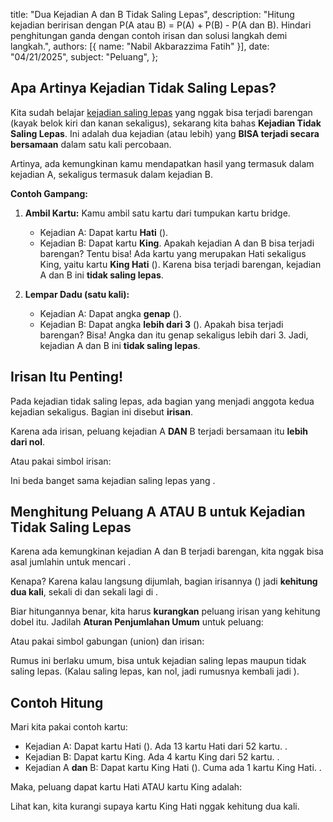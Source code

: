   title: "Dua Kejadian A dan B Tidak Saling Lepas",
  description: "Hitung kejadian beririsan dengan P(A atau B) = P(A) + P(B) - P(A dan B). Hindari penghitungan ganda dengan contoh irisan dan solusi langkah demi langkah.",
  authors: [{ name: "Nabil Akbarazzima Fatih" }],
  date: "04/21/2025",
  subject: "Peluang",
};

## Apa Artinya Kejadian Tidak Saling Lepas?

Kita sudah belajar [kejadian saling lepas](/subject/high-school/10/mathematics/probability/two-events-mutually-exclusive) yang nggak bisa terjadi barengan (kayak belok kiri dan kanan sekaligus), sekarang kita bahas **Kejadian Tidak Saling Lepas**. Ini adalah dua kejadian (atau lebih) yang **BISA terjadi secara bersamaan** dalam satu kali percobaan.

Artinya, ada kemungkinan kamu mendapatkan hasil yang termasuk dalam kejadian A, sekaligus termasuk dalam kejadian B.

**Contoh Gampang:**

1.  **Ambil Kartu:** Kamu ambil satu kartu dari tumpukan kartu bridge.

    - Kejadian A: Dapat kartu **Hati** (<InlineMath math="\heartsuit" />).
    - Kejadian B: Dapat kartu **King**.
      Apakah kejadian A dan B bisa terjadi barengan? Tentu bisa! Ada kartu yang merupakan Hati sekaligus King, yaitu kartu **King Hati** (<InlineMath math="K\heartsuit" />). Karena bisa terjadi barengan, kejadian A dan B ini **tidak saling lepas**.

2.  **Lempar Dadu (satu kali):**

    - Kejadian A: Dapat angka **genap** (<InlineMath math="\{2, 4, 6\}" />).
    - Kejadian B: Dapat angka **lebih dari 3** (<InlineMath math="\{4, 5, 6\}" />).
      Apakah bisa terjadi barengan? Bisa! Angka <InlineMath math="4" /> dan <InlineMath math="6" /> itu genap sekaligus lebih dari 3. Jadi, kejadian A dan B ini **tidak saling lepas**.

## Irisan Itu Penting!

Pada kejadian tidak saling lepas, ada bagian yang menjadi anggota kedua kejadian sekaligus. Bagian ini disebut **irisan**.

Karena ada irisan, peluang kejadian A **DAN** B terjadi bersamaan itu **lebih dari nol**.

<BlockMath math="P(A \text{ dan } B) > 0" />

Atau pakai simbol irisan:

<BlockMath math="P(A \cap B) > 0" />

Ini beda banget sama kejadian saling lepas yang <InlineMath math="P(A \cap B) = 0" />.

## Menghitung Peluang A ATAU B untuk Kejadian Tidak Saling Lepas

Karena ada kemungkinan kejadian A dan B terjadi barengan, kita nggak bisa asal jumlahin <InlineMath math="P(A) + P(B)" /> untuk mencari <InlineMath math="P(A \text{ atau } B)" />.

Kenapa? Karena kalau langsung dijumlah, bagian irisannya (<InlineMath math="A \cap B" />) jadi **kehitung dua kali**, sekali di <InlineMath math="P(A)" /> dan sekali lagi di <InlineMath math="P(B)" />.

Biar hitungannya benar, kita harus **kurangkan** peluang irisan yang kehitung dobel itu. Jadilah **Aturan Penjumlahan Umum** untuk peluang:

<BlockMath math="P(A \text{ atau } B) = P(A) + P(B) - P(A \cap B)" />

Atau pakai simbol gabungan (union) dan irisan:

<BlockMath math="P(A \cup B) = P(A) + P(B) - P(A \cap B)" />

Rumus ini berlaku umum, bisa untuk kejadian saling lepas maupun tidak saling lepas. (Kalau saling lepas, <InlineMath math="P(A \cap B)" /> kan nol, jadi rumusnya kembali jadi <InlineMath math="P(A \cup B) = P(A) + P(B)" />).

## Contoh Hitung

Mari kita pakai contoh kartu:

- Kejadian A: Dapat kartu Hati (<InlineMath math="\heartsuit" />). Ada 13 kartu Hati dari 52 kartu. <InlineMath math="P(A) = 13/52" />.
- Kejadian B: Dapat kartu King. Ada 4 kartu King dari 52 kartu. <InlineMath math="P(B) = 4/52" />.
- Kejadian A **dan** B: Dapat kartu King Hati (<InlineMath math="K\heartsuit" />). Cuma ada 1 kartu King Hati. <InlineMath math="P(A \cap B) = 1/52" />.

Maka, peluang dapat kartu Hati ATAU kartu King adalah:

<div className="flex flex-col gap-4">
  <BlockMath math="P(A \cup B) = P(A) + P(B) - P(A \cap B)" />
  <BlockMath math="= \frac{13}{52} + \frac{4}{52} - \frac{1}{52}" />
  <BlockMath math="= \frac{16}{52} = \frac{4}{13}" />
</div>

Lihat kan, kita kurangi <InlineMath math="1/52" /> supaya kartu King Hati nggak kehitung dua kali.
